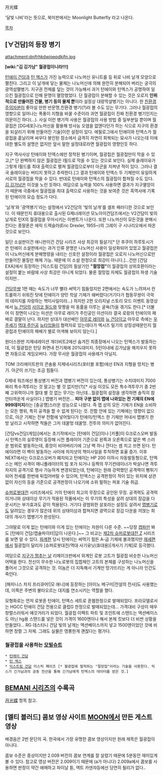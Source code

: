 月光蝶

'달빛 나비'라는 뜻으로, 북미판에서는 Moonlight Butterfly 라고 나온다.

[[목차]]

== [∀건담]의 등장 병기 ==
attachment:dnjfrhkdwjqepdkjfn.jpg

'''[wiki:"김 깅가남" 월광접이니라!!!]'''

[[턴에이 건담]]과 [[턴 엑스]]가 가진 능력으로 나노머신 유니트를 등 뒤로 나비 날개 모양으로 펼친다. 그리고 이 날개에 닿는 물체는 나노머신에 의해 완전히 분해되어 버리는 궁극의 광역섬멸병기. 지구권 전체를 덮는 것이 가능해서 과거 턴에이와 턴엑스가 공명하여 일으킨 월광접으로 인해 문명이 멸망했었다. 단 월광접이 분해할 수 있는 것은 오로지 '''인위적으로 만들어진 건물, 병기 등의 물체 뿐'''이라 설정상 대량학살병기는 아니다. 한 [[마스터 아시아|친환경주의자분]]이 좋아실 만한 반문명,친환경 병기(?)라 볼 수도 있는 무기다. 그러나 월광접의 영향으로 일어나는 폭풍이 지형을 바꿀 수준이라 과연 월광접이 진짜 친환경 병기인지는 의문이긴 하다(...). 사실 이런 병기적 사용은 월광접의 사용 방법 중 일부분일 뿐이며 월광접은 [DG세포|나노머신을 활용해 방사능 오염을 없앤다던가 하는 식으로 지구의 환경을 되살리기 위해 만들어진 기술]이란 설정이 있다. 에필로그에서 턴에이와 턴엑스가 월광접을 흩날리며 싸우다 봉인된 장소에서 급격히 자연이 회복되는 묘사가 나오는데 이에 대한 별도의 설명은 없지만 앞서 말한 설정대로라면 월광접의 영향인듯 하다.  

지구 역사사상 턴에이와 턴엑스에만 장착된 병기이며, 월광접은 월광접만이 막을 수 있고,[* 단 완벽하지 않은 월광접은 I필드로 막을 수 있는 것으로 보인다. 실제 솔레이유가 그렇게 I필드를 최대 출력으로 펼쳐 월광접으로부터 아군을 지켜낸 적이 있다. 그러나 결국 솔레이유는 버티지 못하고 추락한다.]그 결과 턴에이와 턴엑스 두 기체만이 유일하게 서로의 월광접을 막을 수 있다. 반대로 턴에이와 턴엑스의 월광접이 합쳐질 수도 있다. [[김 깅가남]]은 이것을 노린 듯하다. 여담으로 능력을 100% 사용하면 결과가 지구멸망이기 때문에 극중에서 월광접을 최대 출력으로 사용하는 것을 보여준 것은 흑역사에 기록된 턴에이의 모습 정도가 다다. 

'날개'와 '광역병기'라는 설정에서 V2건담의 '빛의 날개'를 셀프 패러디한 것으로 보인다. 이 때문인지 휴대용으로 출시된 G제너레이션 모노아이건담즈에서는 V2건담이 빛의 날개로 턴X의 월광접을 무마시키는 이벤트가 나온다. 
또한 나노머신이 모든것을 분해시킨다는 종말론은  에릭 드렉슬러(Eric Drexler, 1955~)의 그레이 구 시나리오에서 따온 것으로 보인다.

일단 소설판이건 애니판이건 건담 시리즈 사상 최강의 필살기[* 단 후쿠이 하루토시가 쓴 턴에이 소설판에서는 과거 인류 문명은 나노머신 사용이 일상화되어 있었고 월광접은 이 나노머신에게 분해명령을 내리는 신호란 설정이라 월광접은 오로지 나노머신으로만 만들어진 물질만 해체 가능. 때문에 이 소설 한정으로 최강이 아니다.]...건만 [건담 EXA]에서 등장하는 [익스트림 건담]의 필살기인 '''"절망접"'''이 월광접의 상위호환이라는 설정이 붙는 바람에 사상 최강은 아니게 되었다. 물론 절망접 자체도 월광접의 파생 기술이지만..

[[건담무쌍]] 1편 때는 속도가 너무 빨라 써먹기 힘들었지만 2편에서는 속도가 느려져서 컨트롤하기 쉬워진 탓에 턴에이가 양민 학살 기체가 돼버렸다(거기다가 협동무쌍이 극악의 데미지를 자랑하는 핵미사일이라...) 하지만 2편 오리지널 스토리 모드 이벤트 동영상에서 [[뉴 건담]]의 [[사이코 필드]]와 맞짱을 떠 동률을 이루는 굴욕(?)을 겪기도 한다.[* 더불어 이 장면이 나오는 미션은 아무로 레이가 주인공인 미션이라 결국 로랑의 턴에이의 패배로 결말이 난다. 하지만 상대가 대선배인 [[아무로 레이]]와 [[뉴 건담]]이고 아무로 측에는 [[카미유 비단|우주]][[쥬도 아시타|세기]] [[시북 아노|역대 주인공]] [[웃소 에빈|뉴타입들]]이 협력자로 있는데다가 엑시즈 밀기의 상징성때문인지 월광접과 턴에이의 패배가 별로 어색해 보이지 않는다.]

원더스완판 지제네레이션 개더비트2에선 숨겨진 최종장에서 나오는 턴엑스가 발동하는데, 이 월광접은 턴당 화면내 전기체에 20%대미지. 5턴이내에 깅가남을 해치우지 못하면 자동으로 게임오버다. 가장 무서운 월광접의 사용례가 아닐지.
 
TOM 크리에이트판의 콘솔용 지제네시리즈(포터블 포함)에선 EN과 지형을 망치는 병기. 아군이 쓰기는 조금 힘들다.

G제네 워즈에선 통상병기 버전과 맵병기 버전이 있는데, 통상병기는 수치데미지 7000짜리 특수격투라는 것 말고는 별 것 없지만(?)[* 사실 이것도 모든 특수격투무기 중 2번째 고위력이니까 절대 별 것 없는 무기는 아닌데...월광접의 설정을 생각하면 솔직히 참 안타까운게 사실이다.] 맵병기 버전은... '''피아 구분 없이 맵에 나와있는 전 기체의 EN에 999데미지'''라는 [충공깽]스러운 성능으로 나왔다. 즉 맵 상의 모든 기체가 EN을 소비하는 모든 행위, 특히 공격을 할 수 없게 된다는 것. 전함 안에 있는 기체에는 영향이 없으므로, 아군 기체는 전부 전함에 넣어뒀다가 턴에이/턴엑스 한 기체만 꺼내서 맵병기 한 방 날리고 시작하면 적들은 그저 데꿀멍 데꿀멍. 전투의 의미가 없어진다.

[건담vs건담(게임)]에서는 초기작에서는 [턴에이 건담]이나 [카풀]이 G크로스오버 발동시 턴엑스의 실루엣이 등장해 시전 플레이어 기준으로 왼쪽과 오른쪽으로 얇은 벽 스러운 범위로 발동하는데, 중앙이 비어버리기에 그냥 벽 하나 깐다는 셈 치고 쓰면 된다. 턴에이라면 이 벽이 발동하는 사이에 차지샷의 핵미사일을 투척하면 효율 증가.
이후 NEXT에서는 G크로스오버가 폐지되고 턴에이는 HP 200 이하시 자동발동형으로, 턴엑스는 메인 사격이 매니퓰레이터의 빔 포가 되거나 등짝의 무기컨테이너가 박살나면 격투 차지의 공격기로 행사 가능하게 변경되었는데, 턴에이는 원래 강력했던 공격력이 뻥튀기되어 전세를 한번에 뒤집어버릴 수 있으며, 턴엑스는 공격판정이 적이 있는 위치에 상관없이 자신의 등을 기준으로 공격판정이 나오기에 소위 말하는 퍼포 기술 취급.

[[슈퍼로봇대전]] 시리즈에서도 거의 턴에이 최고의 무장으로 공인된 무장. 공격력도 공격력이거니와 상태이상 무기가 적용된 작품에서는 이 무기의 특성을 살려 상대의 장갑을 다운시키는 부가효과도 같이 적용된다. 거기다 광범위한 살포라는 설정도 살려서 [[맵병기]]로도 달려있는 경우가 많은데 위의 상태이상과 합쳐지면 광역으로 장갑 다운을 끼얹는 희대의 개사기 맵병기가 완성된다.

그야말로 이게 없는 턴에이와 이게 있는 턴에이는 차원이 다른 수준. ~~당장 [[캡파]]만 봐도 [턴에이 건담/캡슐파이터|답이 나온다.]~~
그 비교는 [[제2차 슈퍼로봇대전 Z]] 시리즈를 보면 알 수 있다. [[파계편]] 당시 턴에이는 써먹기 힘든 A-급 기체에 불과했지만 [[재세편]]에서 월광접이 달리자 [슈퍼로봇대전/역대 사기유닛(휴대용)|개사기 기체]로 등극했다.

여담으로 [[지구가 멈추는 날]] 리메이크판에서 외계인 로봇 고트가 월광접 비슷한 나노머신 어택을 한다. 전신이 무수한 나노로봇의 집합체인 고트의 본체를 구성하는 나노머신을 풀어서 그것으로 공격하는 것. 이놈은 더 지독해서 기계만 망가뜨리는 게 아니라 인간도 죽인다.

[해피니스 차지 프리큐어!|모 애니]에 등장하는 [아이노 메구미|전설의 전사]도 사용했는데, 이쪽은 주변의 불타오르는 대지를 연소시키는 역할을 했다.

모형화로는 먼저 로봇혼 턴에이, 턴엑스 세트로 혼웹한정으로 발매되었다. 
프라모델로서는 HGCC 턴에이 건담 전용으로 클럽G 한정으로 발매되었는데... 가격대비 구성이 매우 창렬스러워서 얘깃거리가 되었다. 월광접 이펙트 파트 및 조인트에 스탠드는 액션베이스도 아닌 hg용 스탠드를 넣은 것이 가격이 1600엔이나 해서 본체 킷보다 더 비싼 상황을 만들었다... RG 데스티니 건담 빛의 날개는 액션베이스까지 넣고 1500엔이었던 것에 비하면 창렬 그 자체. 그래도 실물은 영롱한게 괜찮다는 평가다. 

=== 월광접을 사용하는 [[모빌슈트]] ===
 * [[턴에이 건담]]
 * [[턴 엑스]]
 * [[익스트림 건담]] 미스틱 페이즈 [* 월광접에 필적하는 "절망접"이라는 기술을 사용한다. 익스가 긴가남과의 공동 전선을 통해 긴가남에게 턴엑스의 데이터를 받은 것.]

== [[BEMANI 시리즈]]의 수록곡 ==
[[月光蝶]] 항목 참고.

== [멜티 블러드] 콤보 영상 사이트 [[MOON]]에서 만든 게스트 영상 ==
배경음은 2번 문단의 곡. 한국에서 가장 유명한 콤보 영상이지만 원래 제목은 월광접이 아니다.

콤보 수준은 중상이지만 2.009 버전의 콤보 연계를 잘 살렸기 때문에 5분동안 재미있게 볼 수 있다. 참고로 영상 버전은 2.009이기 때문에 (a가 아니다) 2.009a에서 콤보를 사용하면 판정이 약간 애매하고 파이날 튠, 액트 카덴쟈등에선 당연히 될리가 없다..
